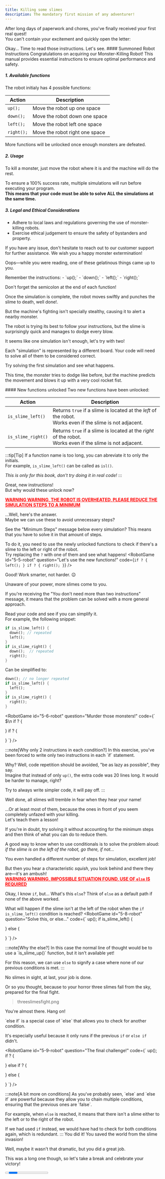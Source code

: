 ```yaml
---
title: Killing some slimes
description: The mandatory first mission of any adventurer!
---
```



<WIP />

After long days of paperwork and chores, you've finally received your first real quest!  
You can't contain your excitement and quickly open the letter:

<CodeQuestion
  id="5-1"
  code="read_quest(1);"
  editable={false}
  showLineNumbers={false}
/>

<Checkpoint id="5-1">
Okay... Time to read those instructions.  
Let's see.

<QuestionCard background="var(--color-paper)" border={false} rounded>
#### Summoned Robot Instructions
Congratulations on acquiring our Monster-Killing Robot!  
This manual provides essential instructions to ensure optimal performance and safety.

##### 1. Available functions
The robot initialy has 4 possible functions:

| Action     | Description                    |
| ---------- | ------------------------------ |
| `up();`    | Move the robot up one space    |
| `down();`  | Move the robot down one space  |
| `left();`  | Move the robot left one space  |
| `right();` | Move the robot right one space |

More functions will be unlocked once enough monsters are defeated.

##### 2. Usage
To kill a monster, just move the robot where it is and the machine will do the rest.

To ensure a 100% success rate, multiple simulations will run before executing your program.  
**This means that your code must be able to solve ALL the simulations at the same time.**

##### 3. Legal and Ethical Considerations
- Adhere to local laws and regulations governing the use of monster-killing robots.
- Exercise ethical judgement to ensure the safety of bystanders and property.

If you have any issue, don't hesitate to reach out to our customer support for further assistance.
We wish you a happy monster extermination!
</QuestionCard>


Oops—while you were reading, one of these gelatinous things came up to you.

<Hint>
Remember the instructions:
- `up();`
- `down();`
- `left();`
- `right();`

Don't forget the semicolon at the end of each function!
</Hint>

<RobotGame
  id="5-2-robot"
  question="Kill the slime!"
/>
</Checkpoint>

<Checkpoint id="5-2-robot">

Once the simulation is complete, the robot moves swiftly and punches the slime to death, well done!.

But the machine's fighting isn't specially stealthy, causing it to alert a nearby monster.

<RobotGame
  id="5-3-robot"
  question="Finish another one!"
/>
</Checkpoint>

<Checkpoint id="5-3-robot">

The robot is trying its best to follow your instructions, but the slime is surprisingly quick and manages to dodge every blow.

It seems like one simulation isn't enough, let's try with two!

<Hint>
Each "simulation" is represented by a different board.  
Your code will need to solve all of them to be considered correct.

Try solving the first simulation and see what happens.
</Hint>
<RobotGame
  id="5-4-robot"
  question="Complete the simulations!"
/>
</Checkpoint>

<Checkpoint id="5-4-robot">

This time, the monster tries to dodge like before, but the machine predicts the movement and blows it up with a very cool rocket fist.

<Comic src="/comics/robotpunch.svg" alt="robot punching slime" />

<QuestionCard background="var(--color-paper)" border={false} rounded>
#### New functions unlocked
Two new functions have been unlocked:

| Action             | Description                                                                                                    |
| ------------------ | -------------------------------------------------------------------------------------------------------------- |
| `is_slime_left()`  | Returns `true` if a slime is located at the *left* of the robot.<br/>Works even if the slime is not adjacent.  |
| `is_slime_right()` | Returns `true` if a slime is located at the *right* of the robot.<br/>Works even if the slime is not adjacent. |                                                                                    

:::tip[Tip]
If a function name is too long, you can abreviate it to only the initials.  
For example, `is_slime_left()` can be called as `isl()`.

*This is only for this book, don't try doing it in real code!*
:::
</QuestionCard>

Great, new instructions!  
But why would these unlock now?  

<b style="color: red; text-decoration: underline;">WARNING WARNING, THE ROBOT IS OVERHEATED, PLEASE REDUCE THE SIMULATION STEPS TO A MINIMUM</b>

...Well, here's the answer.  
Maybe we can use these to avoid unnecessary steps?

<Hint>
See the "Minimum Steps" message below every simulation?  
This means that you have to solve it in that amount of steps.

To do it, you need to use the newly unlocked functions to check if there's a slime to the left or right of the robot.  
Try replacing the `?` with one of them and see what happens!
</Hint>
<RobotGame
id="5-5-robot"
question="Let's use the new functions!"
code={`
if ? {
  left();
}
if ? {
  right();
}
`}
/>
</Checkpoint>

<Checkpoint id="5-5-robot">
Good! Work smarter, not harder. 😉

Unaware of your power, more slimes come to you.

<Hint>
If you're receiving the "You don't need more than two instructions" message, it means that the problem can be solved with a more general approach.  

Read your code and see if you can simplify it.  
For example, the following snippet:
```rust
if is_slime_left() {
  down(); // repeated
  left();
}
if is_slime_right() {
  down();  // repeated
  right();
}
```
Can be simplified to:
```rust
down(); // no longer repeated
if is_slime_left() {
  left();
}
if is_slime_right() {
  right();
}
```
</Hint>

<RobotGame 
id="5-6-robot"
question="Murder those monsters!"
code={`
$\\n
if ? {
  
  
}
if ? {
  
  
}
`}
/>
</Checkpoint>

<Checkpoint id="5-6-robot">
:::note[Why only 2 instructions in each condition?]
In this exercise, you've been forced to write only two instructions in each `if` statement. 

Why? Well, code repetition should be avoided, "be as lazy as possible", they say.  
Imagine that instead of only `up()`, the extra code was 20 lines long. It would be harder to manage, right?

Try to always write simpler code, it will pay off.
:::

Well done, all slimes will tremble in fear when they hear your name!  

...Or at least most of them, because the ones in front of you seem completely unfazed with your killing.  
Let's teach them a lesson!

<Hint>
If you're in doubt, try solving it without accounting for the minimum steps and then think of what you can do to reduce them.

A good way to know when to use conditionals is to solve the problem aloud:  
*if the slime is on the left of the robot, go there, if not...*
</Hint>
<RobotGame
id="5-7-robot"
question="Different minimum steps?"
/>
</Checkpoint>

<Checkpoint id="5-7-robot">
You even handled a different number of steps for simulation, excellent job!  

But then you hear a characteristic _squish_, you look behind and there they are—it's an ambush!  
<b style="color: red; text-decoration: underline">WARNING WARNING, IMPOSSIBLE SITUATION FOUND, USE OF `else` IS REQUIRED</b>  

Okay, I know `if`, but... What's this `else`?
<Hint>
Think of `else` as a default path if none of the above worked.

What will happen if the slime isn't at the left of the robot when the `if is_slime_left()` condition is reached?
</Hint>
<RobotGame
id="5-8-robot"
question="Solve this, or else..."
code={`
up();
if is_slime_left() {
  
} else {
  
}
`}
/>
</Checkpoint>

<Checkpoint id="5-8-robot">
:::note[Why the else?]
In this case the normal line of thought would be to use a `is_slime_up()` function, but it isn't available yet!

For this reason, we can use `else` to signify a case where none of our previous conditions is met.
:::

No slimes in sight, at last, your job is done.

Or so you thought, because to your horror three slimes fall from the sky, prepared for the final fight.  

> threeslimesfight.png

You're almost there. Hang on!

<Hint>
`else if` is a special case of `else` that allows you to check for another condition.

It's especially useful because it only runs if the previous `if` or `else if` didn't.
</Hint>

<RobotGame
id="5-9-robot"
question="The final challenge!"
code={`
up();
if ? {
  
} else if ? {
  
} else {
  
}
`}
/>
</Checkpoint>

<Checkpoint id="5-9-robot">
:::note[A bit more on conditions]
As you've probably seen, `else` and `else if` are powerful because they allow you to chain multiple conditions, ensuring that the previous ones are `false`.

For example, when `else` is reached, it means that there isn't a slime either to the left or to the right of the robot.

If we had used `if` instead, we would have had to check for both conditions again, which is redundant.
:::
You did it! You saved the world from the slime invasion!

Well, maybe it wasn't that dramatic, but you did a great job.

This was a long one though, so let's take a break and celebrate your victory!
</Checkpoint>

<Progress id="5" total={9} />